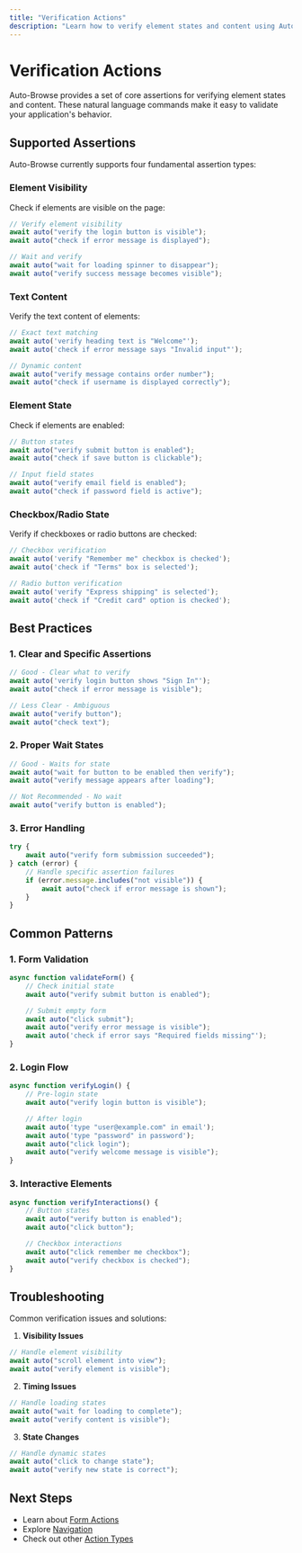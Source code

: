 ```yaml
---
title: "Verification Actions"
description: "Learn how to verify element states and content using Auto-Browse's assertions"
---
```


# Verification Actions

Auto-Browse provides a set of core assertions for verifying element states and content. These natural language commands make it easy to validate your application's behavior.

## Supported Assertions

Auto-Browse currently supports four fundamental assertion types:

### Element Visibility

Check if elements are visible on the page:

```typescript
// Verify element visibility
await auto("verify the login button is visible");
await auto("check if error message is displayed");

// Wait and verify
await auto("wait for loading spinner to disappear");
await auto("verify success message becomes visible");
```

### Text Content

Verify the text content of elements:

```typescript
// Exact text matching
await auto('verify heading text is "Welcome"');
await auto('check if error message says "Invalid input"');

// Dynamic content
await auto("verify message contains order number");
await auto("check if username is displayed correctly");
```

### Element State

Check if elements are enabled:

```typescript
// Button states
await auto("verify submit button is enabled");
await auto("check if save button is clickable");

// Input field states
await auto("verify email field is enabled");
await auto("check if password field is active");
```

### Checkbox/Radio State

Verify if checkboxes or radio buttons are checked:

```typescript
// Checkbox verification
await auto('verify "Remember me" checkbox is checked');
await auto('check if "Terms" box is selected');

// Radio button verification
await auto('verify "Express shipping" is selected');
await auto('check if "Credit card" option is checked');
```

## Best Practices

### 1. Clear and Specific Assertions

```typescript
// Good - Clear what to verify
await auto('verify login button shows "Sign In"');
await auto("check if error message is visible");

// Less Clear - Ambiguous
await auto("verify button");
await auto("check text");
```

### 2. Proper Wait States

```typescript
// Good - Waits for state
await auto("wait for button to be enabled then verify");
await auto("verify message appears after loading");

// Not Recommended - No wait
await auto("verify button is enabled");
```

### 3. Error Handling

```typescript
try {
	await auto("verify form submission succeeded");
} catch (error) {
	// Handle specific assertion failures
	if (error.message.includes("not visible")) {
		await auto("check if error message is shown");
	}
}
```

## Common Patterns

### 1. Form Validation

```typescript
async function validateForm() {
	// Check initial state
	await auto("verify submit button is enabled");

	// Submit empty form
	await auto("click submit");
	await auto("verify error message is visible");
	await auto('check if error says "Required fields missing"');
}
```

### 2. Login Flow

```typescript
async function verifyLogin() {
	// Pre-login state
	await auto("verify login button is visible");

	// After login
	await auto('type "user@example.com" in email');
	await auto('type "password" in password');
	await auto("click login");
	await auto("verify welcome message is visible");
}
```

### 3. Interactive Elements

```typescript
async function verifyInteractions() {
	// Button states
	await auto("verify button is enabled");
	await auto("click button");

	// Checkbox interactions
	await auto("click remember me checkbox");
	await auto("verify checkbox is checked");
}
```

## Troubleshooting

Common verification issues and solutions:

1. **Visibility Issues**

```typescript
// Handle element visibility
await auto("scroll element into view");
await auto("verify element is visible");
```

2. **Timing Issues**

```typescript
// Handle loading states
await auto("wait for loading to complete");
await auto("verify content is visible");
```

3. **State Changes**

```typescript
// Handle dynamic states
await auto("click to change state");
await auto("verify new state is correct");
```

## Next Steps

- Learn about [Form Actions](/actions/forms)
- Explore [Navigation](/actions/navigation)
- Check out other [Action Types](/actions/clicking)
